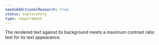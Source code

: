 ```yaml
---
needsAdditionalResearch: true
status: exploratory
type: requirement
---
```


The rendered text against its background meets a maximum <a>contrast ratio test</a> for its text appearance.
